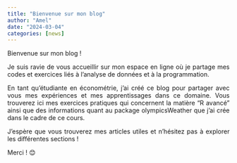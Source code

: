 ```yaml
---
title: "Bienvenue sur mon blog" 
author: "Amel"
date: "2024-03-04"
categories: [news]
---
```


Bienvenue sur mon blog !

::: {style="text-align: justify;"}
Je suis ravie de vous accueillir sur mon espace en ligne où je partage mes codes et exercices liés à l'analyse de données et à la programmation.

En tant qu'étudiante en économétrie, j'ai créé ce blog pour partager avec vous mes expériences et mes apprentissages dans ce domaine. Vous trouverez ici mes exercices pratiques qui concernent la matière "R avancé" ainsi que des informations quant au package olympicsWeather que j'ai crée dans le cadre de ce cours.

J'espère que vous trouverez mes articles utiles et n'hésitez pas à explorer les différentes sections !

Merci ! 😊
:::
